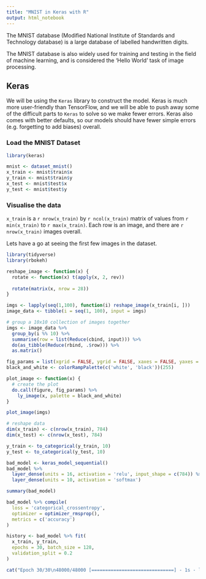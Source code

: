 ```yaml
---
title: "MNIST in Keras with R"
output: html_notebook
---
```


The MNIST database (Modified National Institute of Standards and Technology database) is a large database of labelled handwritten digits.

The MNIST database is also widely used for training and testing in the field of machine learning, and is considered the 'Hello World' task of image processing.

## Keras

We will be using the `Keras` library to construct the model. Keras is much more user-friendly than TensorFlow, and we will be able to push away some of the difficult parts to `Keras` to solve so we make fewer errors. Keras also comes with better defaults, so our models should have fewer simple errors (e.g. forgetting to add biases) overall.

### Load the MNIST Dataset

```r
library(keras)

mnist <- dataset_mnist()
x_train <- mnist$train$x
y_train <- mnist$train$y
x_test <- mnist$test$x
y_test <- mnist$test$y
```

### Visualise the data

`x_train` is a `r nrow(x_train)` by `r ncol(x_train)` matrix of values from `r min(x_train)` to `r max(x_train)`. Each row is an image, and there are `r nrow(x_train)` images overall.

Lets have a go at seeing the first few images in the dataset.

```r
library(tidyverse)
library(rbokeh)

reshape_image <- function(x) {
  rotate <- function(x) t(apply(x, 2, rev)) 
  
  rotate(matrix(x, nrow = 28))
}

imgs <- lapply(seq(1,100), function(i) reshape_image(x_train[i, ]))
image_data <- tibble(i = seq(1, 100), input = imgs)

# group a 10x10 collection of images together
imgs <- image_data %>%
  group_by(i %% 10) %>%
  summarise(row = list(Reduce(cbind, input))) %>%
  do(as_tibble(Reduce(rbind, .$row))) %>%
  as.matrix()

fig_params = list(xgrid = FALSE, ygrid = FALSE, xaxes = FALSE, yaxes = FALSE, tools = NULL)
black_and_white <- colorRampPalette(c('white', 'black'))(255)

plot_image <- function(x) {
  # create the plot
  do.call(figure, fig_params) %>%
    ly_image(x, palette = black_and_white)
}

plot_image(imgs)
```
```r
# reshape data
dim(x_train) <- c(nrow(x_train), 784)
dim(x_test) <- c(nrow(x_test), 784)

y_train <- to_categorical(y_train, 10)
y_test <- to_categorical(y_test, 10)
```

```r
bad_model <- keras_model_sequential() 
bad_model %>% 
  layer_dense(units = 16, activation = 'relu', input_shape = c(784)) %>% 
  layer_dense(units = 10, activation = 'softmax')
```

```r
summary(bad_model)
```

```r
bad_model %>% compile(
  loss = 'categorical_crossentropy',
  optimizer = optimizer_rmsprop(),
  metrics = c('accuracy')
)
```

```r
history <- bad_model %>% fit(
  x_train, y_train, 
  epochs = 30, batch_size = 128, 
  validation_split = 0.2
)
```

```r
cat("Epoch 30/30\n48000/48000 [==============================] - 1s - loss: 0.4233 - acc: 0.9054 - val_loss: 0.5288 - val_acc: 0.8952")
```











































